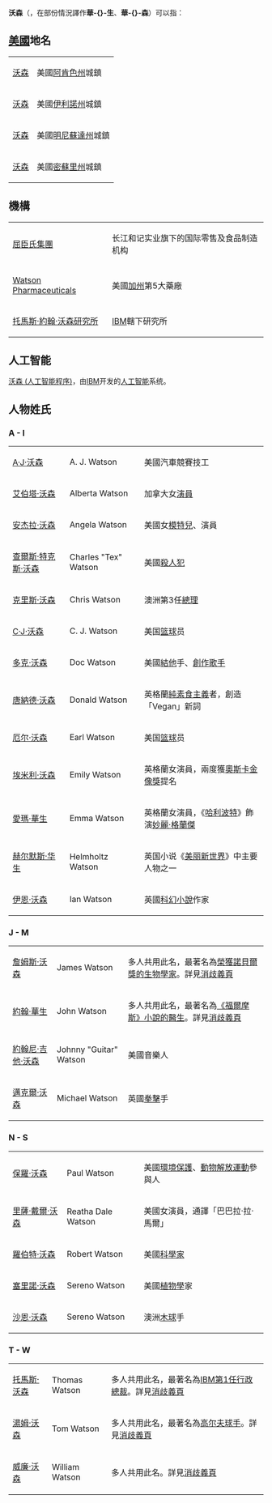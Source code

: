 {{noteTA
|G1=Show
|G2=HarryPotter
|1=zh-hans:首席执行官;zh-hk:行政總裁;zh-tw:執行長;
}}
'''沃森'''（{{lang-en|Watson}}，在部份情況譯作'''華-{}-生'''、'''華-{}-森'''）可以指：

==[[美國|美國]]地名==
{| class="wikitable"
|-
|[[沃森_(阿肯色州)|沃森]]||美國[[阿肯色州|阿肯色州]]城鎮
|-
|[[沃森_(伊利諾州)|沃森]]||美國[[伊利諾州|伊利諾州]]城鎮
|-
|[[沃森_(明尼蘇達州)|沃森]]||美國[[明尼蘇達州|明尼蘇達州]]城鎮
|-
|[[沃森_(密蘇里州)|沃森]]||美國[[密蘇里州|密蘇里州]]城鎮
|}

==機構==
{| class="wikitable"
|-
|[[屈臣氏集團|屈臣氏集團]]||长江和记实业旗下的国际零售及食品制造机构
|-
|[[Watson_Pharmaceuticals|Watson Pharmaceuticals]]||美國[[加州|加州]]第5大藥廠
|-
|[[托馬斯·約翰·沃森研究所|托馬斯·約翰·沃森研究所]]||[[IBM|IBM]]轄下研究所
|}

==人工智能==

[[沃森_(人工智能程序)|沃森 (人工智能程序)]]，由[[IBM|IBM]]开发的[[人工智能|人工智能]]系统。

==人物姓氏==
===A - I===
{| class="wikitable"
|-
|[[A·J·沃森|A·J·沃森]]||A. J. Watson||美國汽車競賽技工
|-
|[[艾伯塔·沃森|艾伯塔·沃森]]||Alberta Watson||加拿大女[[演員|演員]]
|-
|[[安杰拉·沃森|安杰拉·沃森]]||Angela Watson||美國女[[模特兒|模特兒]]、演員
|-
|[[查爾斯·特克斯·沃森|查爾斯·特克斯·沃森]]||Charles "Tex" Watson||美國[[謀殺|殺人犯]]
|-
|[[克里斯·沃森|克里斯·沃森]]||Chris Watson||澳洲第3任[[澳洲總理|總理]]
|-
|[[C·J·沃森|C·J·沃森]]||C. J. Watson||美国[[篮球|篮球]]员
|-
|[[多克·沃森|多克·沃森]]||Doc Watson||美國[[結他|結他]]手、[[創作歌手|創作歌手]]
|-
|[[唐納德·沃森|唐納德·沃森]]||Donald Watson||英格蘭[[純素食主義|純素食主義]]者，創造「Vegan」新詞
|-
|[[厄尔·沃森|厄尔·沃森]]||Earl Watson||美国[[篮球|篮球]]员
|-
|[[埃米利·沃森|埃米利·沃森]]||Emily Watson||英格蘭女演員，兩度獲[[奧斯卡金像獎|奧斯卡金像獎]]提名
|-
|[[愛瑪·華生|愛瑪·華生]]||Emma Watson||英格蘭女演員，《[[哈利波特|哈利波特]]》飾演[[妙麗·格蘭傑|妙麗·格蘭傑]]
|-
|[[赫尔默斯·华生|赫尔默斯·华生]]||Helmholtz Watson||英国小说《[[美丽新世界|美丽新世界]]》中主要人物之一
|-
|[[伊恩·沃森|伊恩·沃森]]||Ian Watson||英國[[科幻小說|科幻小說]]作家
|}

===J - M===
{| class="wikitable"
|-
|[[詹姆斯·沃森_(消歧義)|詹姆斯·沃森]]||James Watson||多人共用此名，最著名為[[詹姆斯·杜威·沃森|榮獲諾貝爾獎的生物學家]]。詳見[[詹姆斯·沃森_(消歧義)|消歧義頁]]
|-
|[[約翰·沃森|約翰·華生]]||John Watson||多人共用此名，最著名為[[約翰·華生|《福爾摩斯》小說的醫生]]。詳見[[約翰·沃森|消歧義頁]]
|-
|[[約翰尼·吉他·沃森|約翰尼·吉他·沃森]]||Johnny "Guitar" Watson||美國音樂人
|-
|[[邁克爾·沃森|邁克爾·沃森]]||Michael Watson||英國[[拳擊|拳擊]]手
|}

===N - S===
{| class="wikitable"
|-
|[[保羅·沃森|保羅·沃森]]||Paul Watson||美國[[環境保護|環境保護]]、[[動物解放運動|動物解放運動]]參與人
|-
|[[里薩·戴爾·沃森|里薩·戴爾·沃森]]||Reatha Dale Watson||美國女演員，通譯「巴巴拉·拉·馬爾」
|-
|[[羅伯特·沃森|羅伯特·沃森]]||Robert Watson||美國[[科學家|科學家]]
|-
|[[塞里諾·沃森|塞里諾·沃森]]||Sereno Watson||美國[[植物學|植物學]]家
|-
|[[沙恩·沃森|沙恩·沃森]]||Sereno Watson||澳洲[[木球|木球]]手
|}

===T - W===
{| class="wikitable"
|-
|[[托馬斯·沃森|托馬斯·沃森]]||Thomas Watson||多人共用此名，最著名為[[托馬斯·約翰·沃森|IBM第1任行政總裁]]。詳見[[托馬斯·沃森|消歧義頁]]
|-
|[[湯姆·沃森|湯姆·沃森]]||Tom Watson||多人共用此名，最著名為[[湯姆·沃森_(哥爾夫球手)|高尔夫球手]]。詳見[[湯姆·沃森|消歧義頁]]
|-
|[[威廉·沃森|威廉·沃森]]||William Watson||多人共用此名。詳見[[威廉·沃森|消歧義頁]]
|}

{{disambig|W|Cat=二字译名消歧义}}